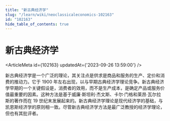 ```yaml
---
title: "新古典经济学"
slug: "/learn/wiki/neoclassicaleconomics-102163"
id: "102163"
hide_table_of_contents: true
---
```



# 新古典经济学

<ArticleMeta id={102163} updatedAt={'2023-09-26 13:59:00'} />
<div className='border-solid border-b border-t-0 my-4 border-[var(--ifm-color-gray-300)]' />

新古典经济学是一个广泛的理论，其关注点是供求是商品和服务的生产、定价和消费的推动力。它于 1900 年左右出现，以与早期古典经济学理论竞争。新古典经济学早期的一个关键假设是，消费者的效用，而不是生产成本，是确定产品或服务价值最重要的因素。这种方法是基于威廉·斯坦利·杰文斯、卡尔·门格和莱昂·瓦尔拉斯的著作而在 19 世纪末发展起来的。新古典经济学理论是现代经济学的基础，与凯恩斯经济学的原则相一致。尽管新古典经济学方法是最广泛教授的经济学理论，但也有其批评者。
